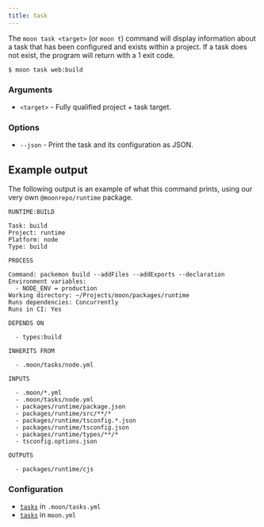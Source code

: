 ```yaml
---
title: task
---
```



<VersionLabel version="1.1.0" header />

The `moon task <target>` (or `moon t`) command will display information about a task that has been
configured and exists within a project. If a task does not exist, the program will return with a 1
exit code.

```shell
$ moon task web:build
```

### Arguments

- `<target>` - Fully qualified project + task target.

### Options

- `--json` - Print the task and its configuration as JSON.

## Example output

The following output is an example of what this command prints, using our very own
`@moonrepo/runtime` package.

```
RUNTIME:BUILD

Task: build
Project: runtime
Platform: node
Type: build

PROCESS

Command: packemon build --addFiles --addExports --declaration
Environment variables:
  - NODE_ENV = production
Working directory: ~/Projects/moon/packages/runtime
Runs dependencies: Concurrently
Runs in CI: Yes

DEPENDS ON

  - types:build

INHERITS FROM

  - .moon/tasks/node.yml

INPUTS

  - .moon/*.yml
  - .moon/tasks/node.yml
  - packages/runtime/package.json
  - packages/runtime/src/**/*
  - packages/runtime/tsconfig.*.json
  - packages/runtime/tsconfig.json
  - packages/runtime/types/**/*
  - tsconfig.options.json

OUTPUTS

  - packages/runtime/cjs
```

### Configuration

- [`tasks`](../config/tasks#tasks) in `.moon/tasks.yml`
- [`tasks`](../config/project#tasks) in `moon.yml`
